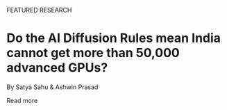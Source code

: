 ::: {.featured-research}
::: {.container-fluid}
::: {.featured-content}
::: {.featured-tag}
FEATURED RESEARCH
:::

# Do the AI Diffusion Rules mean India cannot get more than 50,000 advanced GPUs?

::: {.authors}
By Satya Sahu & Ashwin Prasad
:::

[Read more]{.read-more-btn}
:::
:::
:::